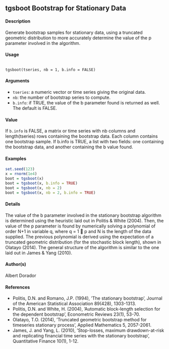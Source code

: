 
## tgsboot Bootstrap for Stationary Data

#### Description
Generate bootstrap samples for stationary data, using a truncated geometric distribution to more accurately determine the value of the p parameter involved in the algorithm.

#### Usage
<pre><code>
tgsboot(tseries, nb = 1, b.info = FALSE)
</code></pre>

#### Arguments
* ``tseries``: a numeric vector or time series giving the original data.
* ``nb``: the number of bootstrap series to compute.
* ``b.info``: if TRUE, the value of the b parameter found is returned as well. The default is FALSE.

#### Value

If ``b.info`` is FALSE, a matrix or time series with nb columns and length(tseries) rows containing the bootstrap data. Each column contains one bootstrap sample. If b.info is TRUE, a list with two fields: one containing the bootstrap data, and another containing the b value found.

#### Examples
```r
set.seed(123)
x = rnorm(1e4)
boot = tgsboot(x)
boot = tgsboot(x, b.info = TRUE)
boot = tgsboot(x, nb = 2)
boot = tgsboot(x, nb = 2, b.info = TRUE)
```
#### Details
The value of the b parameter involved in the stationary bootstrap algorithm is determined using the heuristic laid out in Politis & White (2004). Then, the value of the p parameter is found by numerically solving a polynomial of order N+1 in variable q, where q = 1 􀀀 p and N is the length of the data supplied. The previous polynomial is derived using the expectation of a truncated
geometric distribution (for the stochastic block length), shown in Olatayo (2014). The general structure of the algorithm is similar to the one laid out in James & Yang (2010).


#### Author(s)
Albert Dorador

#### References
* Politis, D.N. and Romano, J.P. (1994), ’The stationary bootstrap’, Journal of the American Statistical Association 89(428), 1303-1313.
* Politis, D.N. and White, H. (2004), ’Automatic block-length selection for the dependent bootstrap’, Econometric Reviews 23(1), 53-70.
* Olatayo, T.O. (2014), ’Truncated geometric bootstrap method for timeseries stationary process’, Applied Mathematics 5, 2057-2061.
* James, J. and Yang, L. (2010), ’Stop-losses, maximum drawdown-at-risk and replicating financial time series with the stationary bootstrap’, Quantitative Finance 10(1), 1-12.
